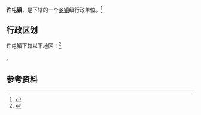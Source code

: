 {{中国乡级行政区
|景观照片文件名 = 
|景观照片描述 = 
|汉语拼音 = 
|其他语言 = 
|其他语言名称 = 
|旧称 = 
|地名出处 = 
|位置图文件名 = 
|位置图描述 = 
|自定义图片= 
|建置时间 = 
|政府驻地 = 
|毗邻 = 
|总面积 = 
|总人口 = 
|总人口年份 = 
|户籍人口 = 
|户籍人口年份 = 
|常住人口 = 
|常住人口年份 = 
|人口密度 = 
|GDP = 
|GDP年份 = 
|邮政编码 = 
|电话区号 = 411
|官方网站 = 
|网站名称 = 
|21/02/81/107/000}}

'''许屯镇'''，是{{PRC admin/fullname|21/02/81/107/000|3}}下辖的一个[[乡镇|乡镇]]级行政单位。<ref>{{PRC admin/ref sgc|{{PRC admin/parent|21/02/81/107/000}}}}</ref>

== 行政区划 ==

许屯镇下辖以下地区：<ref>{{PRC admin/ref sgc|21/02/81/107/000}}</ref>

{{PRC admin/children|21/02/81/107/000}}。

== 参考资料 ==

{{reflist}}

{{行政区划小作品}}
{{PRC admin/navcat|21/02/81/107/000}}